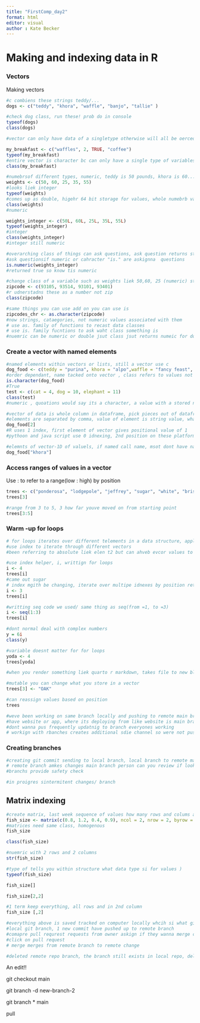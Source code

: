 ```yaml
---
title: "FirstComp_day2"
format: html
editor: visual 
author : Kate Becker
---
```


# Making and indexing data in R 

### Vectors 

Making vectors

```r
#c combiens these strings teddy/...
dogs <- c("teddy", "khora", "waffle", "banjo", "tallie" )

#check dog class, run these! prob do in console
typeof(dogs)
class(dogs)

#vector can only have data of a singletype otherwise will all be oerced into save


```

```r
my_breakfast <- c("waffles", 2, TRUE, "coffee")
typeof(my_breakfast)
#entire vector is character bc can only have a single type of variables, waffles 2 and true are different variables but stored as characters to be part of single vector 
class(my_breakfast)
```

```r
#numebrsof different types, numeric, teddy is 50 pounds, khora is 60...
weights <- c(50, 60, 25, 35, 55)
#looks liek integer
typeof(weights)
#comes up as double, higehr 64 bit storage for values, whole numebrb values will default to dooubles, numebrs tht can have decimals when you do calcualtions
class(weights)
#numeric
```

```r
weights_integer <- c(50L, 60L, 25L, 35L, 55L)
typeof(weights_integer) 
#integer 
class(weights_integer)
#integer still numeric 
```

```r
#overarching class of things can ask questions, ask question returns string, what is class of vector weights, waht as logical if  nuemric keep and not throw it out if nuemric coerce to string or not, binary question to ask if condition is met 
#ask questionsif numeric or cahracter "is." are askignna  questions
is.numeric(weights_integer)
#returned true so know tis numeric
```

```r
#change class of a variable such as weights liek 50,60, 25 (numeric) store new version with characters...
zipcode <- c(93105, 93514, 93101, 93401)
#r udnerstadns these as a number not zip
class(zipcode)

```

```r
#same things you can use add on you can use is
zipcodes_chr <- as.character(zipcode)
#now strings, cataegories, not numeric values associated with them 
# use as. family of functions to recast data classes
# use is. family fucntions to ask waht class something is 
#nuemric can be numeric or double jsut class jsut returns numeic for doubles, use class, less interested in knowing float/double/integer 

```

### Create a vector with named elements 

```r
#named elements within vectors or lists, still a vector use c
dog_food <- c(teddy = "purina", khora = "alpo",waffle = "fancy feast", bango = "blue diamond", tallie = "Farmer's dog")
#order dependant, name tacked onto vector , class refers to values not names 
is.character(dog_food)
#True 
test <- c(cat = 4, dog = 10, elephant = 11)
class(test)
#numeric , quoations would say its a character, a value with a stored name but name isnt a vector value
```

```r
#vector of data is whole column in dataframe, pick pieces out of dataframe
#elements are separated by comma, value of element is string value, what is value of (Dog name): square brackets immediately follows vector name
dog_food[2]
#R uses 1 index, first element of vector gives positional value of 1
#pythoon and java script use 0 idnexing, 2nd position on these platforms its 1 
```

```r
#elemnts of vector-1D of valuels, if named call name, msot dont have name associated with him 
dog_food["khora"]
```

### Access ranges of values in a vector 

Use : to refer to a range(low : high) by position

```r
trees <- c("ponderosa", "lodgepole", "jeffrey", "sugar", "white", "bristlecone")
trees[3]

#range from 3 to 5, 3 how far youve moved on from starting point
trees[3:5]

```

### Warm -up for loops

```r
# for loops iterates over different telements in a data structure, applies does something with vallues and returns something mew 
#use index to iterate through different vectors 
#been referring to absolute liek elen t2 but can ahveb evcor values to iterate over 
```

```r
#use index helper, i, writtign for loops
i <- 4
trees[i] 
#came out sugar
# index mgith be changing, iterate over multipe idnexes by position returnign something for each one 
i <- 3 
trees[i]
```

```r
#writting seq code we used/ same thing as seq(from =1, to =3)
i <- seq(1:3)
trees[i]

```

```r
#dont normal deal with complex numbers
y = 6i
class(y)
```

```r
#variable doesnt matter for for loops 
yoda <- 4
trees[yoda]
```

```r
#when you render something liek quarto r markdown, takes file to new black working section, doesnt last, moves and evaluates in empty session running from top down, linear, woudl this work in a new working session, rendering puts code et new working session to reproduce 
```

```r
#mutable you can change what you store in a vector 
trees[3] <- "OAK"

#can reassign values based on position 
trees
```

```r
#weve been working on same branch locally and pushing to remote main branch, then pulling down to local branch 
#have website or app, where its deploying from like website is main branch, iteraitngon stuff pushign to maiin branch wehn you push, push you udpate your web page, workign on soething but want it obe stored but dont want it to be stored 
#dont wanna pus frequently updatnig to branch everyones working 
# workign with rbanches creates additional sdie channel so were not pushing or pulling from main creates intermediate place to work 

```

### Creating branches 

```r
#creating git commit sending to local branch, local branch to remote main branch on git, dont wanna mess directly with main branch peopel are working on it so make side branch, lcoal branch to remote branch pushign there rather than remote main, merge into main 
# remote branch amkes changes main branch person can you review if looks good merge branch to main branchh then delete branch if you would like
#branchs provide safety check 

```

```r
#in proigres sintermitent changes/ branch
```

## Matrix indexing 

```r
#create matrix, last week sequence of values how many rows and colums and popualte by columns or rows? but now!!
fish_size <- matrix(c(0.8, 1.2, 0.4, 0.9), ncol = 2, nrow = 2, byrow = FALSE)
#matrices need same class, homogenous
fish_size
```

```r
class(fish_size)
```

```r
#nuemric with 2 rows and 2 columns
str(fish_size)
```

```r
#type of tells you within structure what data type si for values )
typeof(fish_size)
```

```r
fish_size[]
```

```r
fish_size[2,2]
```

```r
#1 term keep everything, all rows and in 2nd column 
fish_size [,2]
```

```r
#everything above is saved tracked on computer locally whcih si what git does, is tracked in new branch 1 
#local git branch, 1 new commit have pushed up to remote branch
#comapre pull requrest requests from owner askign if they wanna merge changes
#click on pull request 
# merge merges from remote branch to remote change 

```

```r
#deleted remote repo branch, the branch still exists in local repo, deleted it but now remote changes are there but local isnt updated use git pull

```

An edit!!

git checkout main

git branch -d new-branch-2

git branch \* main

pull

